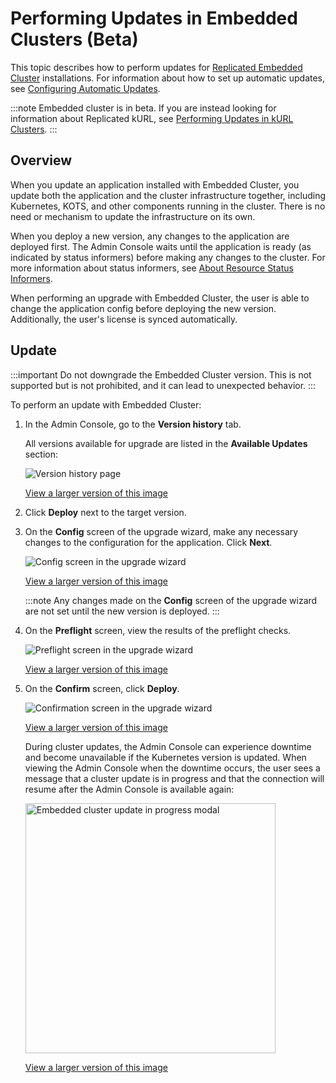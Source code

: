 # Performing Updates in Embedded Clusters (Beta)

This topic describes how to perform updates for [Replicated Embedded Cluster](/vendor/embedded-overview) installations. For information about how to set up automatic updates, see [Configuring Automatic Updates](/enterprise/updating-apps).

:::note
Embedded cluster is in beta. If you are instead looking for information about Replicated kURL, see [Performing Updates in kURL Clusters](updating-kurl).
:::

## Overview

When you update an application installed with Embedded Cluster, you update both the application and the cluster infrastructure together, including Kubernetes, KOTS, and other components running in the cluster. There is no need or mechanism to update the infrastructure on its own.

When you deploy a new version, any changes to the application are deployed first. The Admin Console waits until the application is ready (as indicated by status informers) before making any changes to the cluster. For more information about status informers, see [About Resource Status Informers](/vendor/insights-app-status).

When performing an upgrade with Embedded Cluster, the user is able to change the application config before deploying the new version. Additionally, the user's license is synced automatically. 

## Update

:::important
Do not downgrade the Embedded Cluster version. This is not supported but is not prohibited, and it can lead to unexpected behavior.
:::

To perform an update with Embedded Cluster:

1. In the Admin Console, go to the **Version history** tab.

   All versions available for upgrade are listed in the **Available Updates** section:

   ![Version history page](/images/ec-upgrade-version-history.png)

   [View a larger version of this image](/images/ec-upgrade-version-history.png)

1. Click **Deploy** next to the target version.

1. On the **Config** screen of the upgrade wizard, make any necessary changes to the configuration for the application. Click **Next**.

    ![Config screen in the upgrade wizard](/images/ec-upgrade-wizard-config.png)

    [View a larger version of this image](/images/ec-upgrade-wizard-config.png)

    :::note
    Any changes made on the **Config** screen of the upgrade wizard are not set until the new version is deployed.
    :::

1. On the **Preflight** screen, view the results of the preflight checks.

   ![Preflight screen in the upgrade wizard](/images/ec-upgrade-wizard-preflights.png)

   [View a larger version of this image](/images/ec-upgrade-wizard-preflights.png)

1. On the **Confirm** screen, click **Deploy**.

   ![Confirmation screen in the upgrade wizard](/images/ec-upgrade-wizard-confirm.png)

   [View a larger version of this image](/images/ec-upgrade-wizard-confirm.png)

   During cluster updates, the Admin Console can experience downtime and become unavailable if the Kubernetes version is updated. When viewing the Admin Console when the downtime occurs, the user sees a message that a cluster update is in progress and that the connection will resume after the Admin Console is available again:

   <img alt="Embedded cluster update in progress modal" src="/images/embedded-cluster-update-in-progress.png" width="400px"/>

   [View a larger version of this image](/images/embedded-cluster-update-in-progress.png)